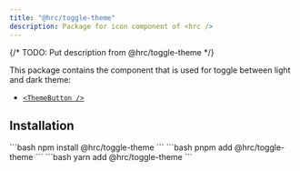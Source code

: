 ```yaml
---
title: "@hrc/toggle-theme"
description: Package for icon component of <hrc />
---
```



{/* TODO: Put description from @hrc/toggle-theme */}

This package contains the component that is used for toggle between light and
dark theme:

- [`<ThemeButton />`](/components/theme-button)

## Installation

<Tabs>
  <TabItem label="npm">
    ```bash
    npm install @hrc/toggle-theme
    ```
  </TabItem>
  <TabItem label="pnpm">
    ```bash
    pnpm add @hrc/toggle-theme
    ```
  </TabItem>
  <TabItem label="yarn">
    ```bash
    yarn add @hrc/toggle-theme
    ```
  </TabItem>
</Tabs>

